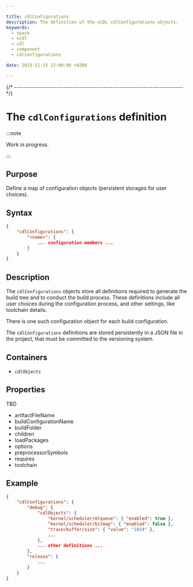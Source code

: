 ```yaml
---

title: cdlConfigurations
description: The definition of the xCDL cdlConfigurations objects.
keywords:
  - xpack
  - xcdl
  - cdl
  - component
  - cdlConfigurations

date: 2015-11-15 12:00:00 +0200

---
```



{/* ------------------------------------------------------------------------ */}

# The `cdlConfigurations` definition

:::note

Work in progress.

:::

## Purpose

Define a map of configuration objects (persistent storages for user choices).

## Syntax

```json
{
    "cdlConfigurations": {
        "<name>": {
            ... configuration members ...
        }
    }
}
```
## Description

The `cdlConfigurations` objects store all definitions required to generate the build tree and to conduct the build process. These definitions include all user choices during the configuration process, and other settings, like toolchain details.

There is one such configuration object for each build configuration.

The `cdlConfigurations` definitions are stored persistently in a JSON file in the project, that must be committed to the versioning system.


## Containers

- `cdlObjects`

## Properties

TBD

- artifactFileName
- buildConfigurationName
- buildFolder
- children
- loadPackages
- options
- preprocessorSymbols
- requires
- toolchain

## Example

```json
{
    "cdlConfigurations": {
        "debug": {
            "cdlObjects": {
                "kernel/scheduler/mlqueue": { "enabled": true },
                "kernel/scheduler/bitmap": { "enabled": false },
                "trace/buffer/size": { "value": "1024" },
                ...
            },
            ... other definitions ...
        },
        "release": {
            ...
        }
    }
}
```
